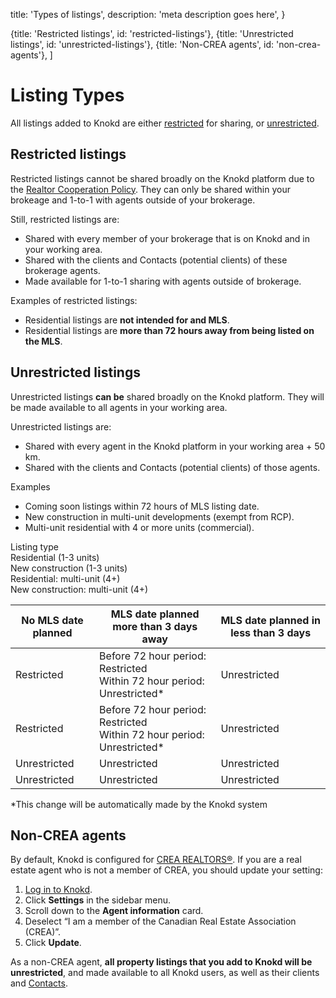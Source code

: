 
  title: 'Types of listings',
  description:
    'meta description goes here',
}

  {title: 'Restricted listings', id: 'restricted-listings'},
  {title: 'Unrestricted listings', id: 'unrestricted-listings'},
  {title: 'Non-CREA agents', id: 'non-crea-agents'},
]

<HeroPattern />

# Listing Types

All listings added to Knokd are either [restricted](#restricted-listings) for sharing, or [unrestricted](#unrestricted-listings).  

## Restricted listings

Restricted listings cannot be shared broadly on the Knokd platform due to the [Realtor Cooperation Policy](/realtor-cooperation-policy/what-is-the-rcp). They can only be shared within your brokeage and 1-to-1 with agents outside of your brokerage.

Still, restricted listings are:
  * Shared with every member of your brokerage that is on Knokd and in your working area.
  * Shared with the clients and Contacts (potential clients) of these brokerage agents.
  * Made available for 1-to-1 sharing with agents outside of brokerage.

Examples of restricted listings:
  * Residential listings are **not intended for and MLS**.
  * Residential listings are **more than 72 hours away from being listed on the MLS**.

## Unrestricted listings

Unrestricted listings **can be** shared broadly on the Knokd platform. They will be made available to all agents in your working area.

Unrestricted listings are:
  * Shared with every agent in the Knokd platform in your working area + 50 km.
  * Shared with the clients and Contacts (potential clients) of those agents.

Examples
  * Coming soon listings within 72 hours of MLS listing date.
  * New construction in multi-unit developments (exempt from RCP). 
  * Multi-unit residential with 4 or more units (commercial).


<Screenshot 
  src="/images/screenshots/listing-category.png"
  alt="Listings cateagories when you create a listing on Knokd."
/>

<div className="frozen-column-container"> 
  <div className="col-left bg-indigo-200">
    <div className="col-left-item font-bold pseudo-underline">Listing type</div>
    <div className="col-left-item">Residential (1-3 units)</div>
    <div className="col-left-item">New construction (1-3 units)</div>
    <div className="col-left-item">Residential: multi-unit (4+)</div>
    <div className="col-left-item">New construction: multi-unit (4+)</div>
  </div>
  <div className="col-right">
    <table>
      <thead>
        <tr>
          <th className="table-col-1 bg-indigo-200"><strong>No MLS date planned</strong></th>
          <th className="table-col-2 bg-indigo-200"><strong>MLS date planned more than 3 days away</strong></th>
          <th className="table-col-3 bg-indigo-200"><strong>MLS date planned in less than 3 days</strong></th>
        </tr>
      </thead>
      <tbody>
        <tr>
          <td className="table-col-1 text-orange-700">Restricted</td>
          <td className="table-col-2">Before 72 hour period: <span className="text-orange-700">Restricted</span> <br/> Within 72 hour period: <span className="text-emerald-700">Unrestricted*</span></td>
          <td className="table-col-3 text-emerald-700">Unrestricted</td>
        </tr>
        <tr>
          <td className="table-col-1 text-orange-700">Restricted</td>
          <td className="table-col-2">Before 72 hour period: <span className="text-orange-700">Restricted</span> <br/> Within 72 hour period: <span className="text-emerald-700">Unrestricted*</span></td>
          <td className="table-col-3 text-emerald-700">Unrestricted</td>
        </tr>
        <tr>
          <td className="table-col-1 text-emerald-700">Unrestricted</td>
          <td className="table-col-2 text-emerald-700">Unrestricted</td>
          <td className="table-col-3 text-emerald-700">Unrestricted</td>
        </tr>
        <tr>
          <td className="table-col-1 text-emerald-700">Unrestricted</td>
          <td className="table-col-2 text-emerald-700">Unrestricted</td>
          <td className="table-col-3 text-emerald-700">Unrestricted</td>
        </tr>
      </tbody>
    </table>
  </div>
</div>

*This change will be automatically made by the Knokd system


## Non-CREA agents

By default, Knokd is configured for [CREA REALTORS®](https://www.crea.ca/). If you are a real estate agent who is not a member of CREA, you should update your setting:

1. <a href="https://app.knokd.ca/login" target="_blank">Log in to Knokd</a>.
2. Click **Settings** in the sidebar menu.
2. Scroll down to the **Agent information** card.
3. Deselect “I am a member of the Canadian Real Estate Association (CREA)”.
4. Click **Update**.

As a non-CREA agent, **all property listings that you add to Knokd will be unrestricted**, and made available to all Knokd users, as well as their clients and [Contacts](/contacts/add-contacts).

